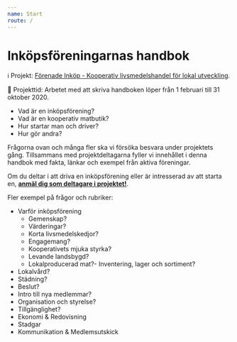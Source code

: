 ```yaml
---
name: Start
route: /
---
```


# Inköpsföreningarnas handbok

ℹ️ Projekt: [Förenade Inköp - Kooperativ livsmedelshandel för lokal utveckling](https://forenadeinkop.se).

📆 Projekttid: Arbetet med att skriva handboken löper från 1 februari till 31 oktober 2020.

- Vad är en inköpsförening? 
- Vad är en kooperativ matbutik?
- Hur startar man och driver? 
- Hur gör andra? 

Frågorna ovan och många fler ska vi försöka besvara under projektets gång. Tillsammans med projektdeltagarna fyller vi innehållet i denna handbok med fakta, länkar och exempel från aktiva föreningar. 

Om du deltar i att driva en inköpsförening eller är intresserad av att starta en, **[anmäl dig som deltagare i projektet!](https://forenadeinkop.se)**. 

Fler exempel på frågor och rubriker:
- Varför inköpsförening
  - Gemenskap?
  - Värderingar?
  - Korta livsmedelskedjor?
  - Engagemang?
  - Kooperativets mjuka styrka?
  - Levande landsbygd?
  - Lokalproducerad mat?- Inventering, lager och sortiment?
- Lokalvård?
- Städning?
- Beslut?
- Intro till nya medlemmar?
- Organisation och styrelse?
- Tillgänglighet?
- Ekonomi & Redovisning
- Stadgar
- Kommunikation & Medlemsutskick
